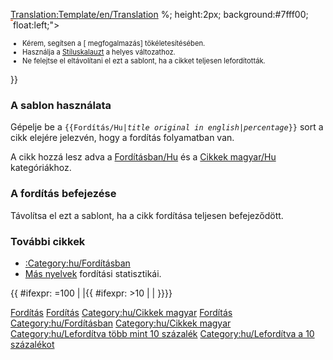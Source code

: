 <noinclude>[[Translation:Template/en/Translation]]</noinclude><noinclude>
</noinclude>{{en/Ambox| type  = style
| image = en/Translation.png
| text  = <strong>Ez a cikk az eredeti angol nyelvű fordítása: <includeonly>[{{SERVER}}{{localurl:{{NAMESPACE}}:{{{1}}}|action=view}} {{{1}}}]</includeonly><noinclude>{{{1}}}</noinclude>.</strong>
<div style="font-size: 90%">
<div style="margin:auto; text-align:Left;">Lefordítva: kb. {{{2|0}}}%
<div style="width:200px; text-align:Left; border:1px solid #aaa; padding:1px; overflow:hidden;"><span style="width:{{#expr: ({{{2|0}}}/100) * 100}}%; height:2px; background:#7fff00; float:left;">&nbsp;</span><span style="width:{{#expr: 100 - ({{{2|0}}}/100) * 100}}%; height:2px; background:#ff7f50; float:left;">&nbsp;</span></div>
</div>
</div><div style="font-size: 80%">
* Kérem, segítsen a [{{SERVER}}{{localurl:{{NAMESPACE}}:{{PAGENAME}}|action=edit}} megfogalmazás] tökéletesítésében.
* Használja a [[en/Wiki/Manual of Style|Stíluskalauzt]] a helyes változathoz.
* Ne felejtse el eltávolítani el ezt a sablont, ha a cikket teljesen lefordították.</div>
}}<noinclude>

=== A sablon használata ===
Gépelje be a <code><nowiki>{{</nowiki>Fordítás/Hu|''title original in english''|''percentage''<nowiki>}}</nowiki></code> sort a cikk elejére jelezvén, hogy a fordítás folyamatban van.

A cikk hozzá lesz adva a [[:Category:hu/Fordításban|Fordításban/Hu]] és a [[:Category:hu/Cikkek magyar|Cikkek magyar/Hu]] kategóriákhoz.

=== A fordítás befejezése ===
Távolítsa el ezt a sablont, ha a cikk fordítása teljesen befejeződött.

=== További cikkek ===
*[[:Category:hu/Fordításban]]
*[[:Category:en/Other languages|Más nyelvek]] fordítási statisztikái.

[[Category:hu/Sablonok|Fordítás]]
[[Category:hu/Üzenet dobozok|Fordítás]]
[[Category:hu/Cikkek magyar]]
[[Category:hu/Fordítás|Fordítás]]

</noinclude><includeonly>[[Category:hu/Fordításban]]{{ #ifexpr: {{{2|0}}}=100 | |[[Category:hu/Cikkek magyar]]{{ #ifexpr: {{{2|0}}}>10 | [[Category:hu/Lefordítva több mint 10 százalék]] | [[Category:hu/Lefordítva a 10 százalékot]]}}}}</includeonly>
